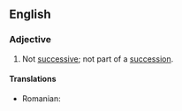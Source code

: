 ==English==

===Adjective===
{{en-adj}}

# Not [[successive]]; not part of a [[succession]].

====Translations====
{{trans-top|not successive}}
* Romanian: {{t-|ro|nesuccesiv|m|n}}
{{trans-mid}}
{{trans-bottom}}